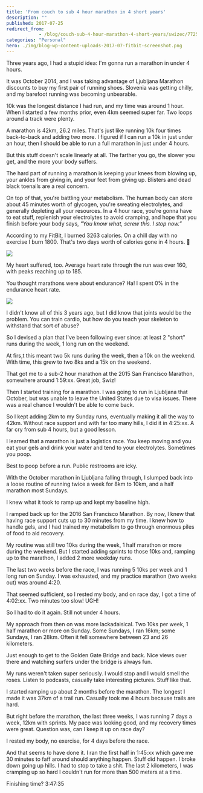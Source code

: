 ```yaml
---
title: 'From couch to sub 4 hour marathon in 4 short years'
description: ""
published: 2017-07-25
redirect_from: 
            - /blog/couch-sub-4-hour-marathon-4-short-years/swizec/7725
categories: "Personal"
hero: ./img/blog-wp-content-uploads-2017-07-fitbit-screenshot.png
---
```

Three years ago, I had a stupid idea: I'm gonna run a marathon in under 4 hours.



It was October 2014, and I was taking advantage of Ljubljana Marathon discounts to buy my first pair of running shoes. Slovenia was getting chilly, and my barefoot running was becoming unbearable.



10k was the longest distance I had run, and my time was around 1 hour. When I started a few months prior, even 4km seemed super far. Two loops around a track were plenty.



A marathon is 42km, 26.2 miles. That's just like running 10k four times back-to-back and adding two more. I figured if I can run a 10k in just under an hour, then I should be able to run a full marathon in just under 4 hours.





But this stuff doesn't scale linearly at all. The farther you go, the slower you get, and the more your body suffers.



The hard part of running a marathon is keeping your knees from blowing up, your ankles from giving in, and your feet from giving up. Blisters and dead black toenails are a real concern.



On top of that, you're battling your metabolism. The human body can store about 45 minutes worth of glycogen, you're sweating electrolytes, and generally depleting all your resources. In a 4 hour race, you're gonna have to eat stuff, replenish your electrolytes to avoid cramping, and hope that you finish before your body says, _"You know what, screw this. I stop now.”_



According to my FitBit, I burned 3263 calories. On a chill day with no exercise I burn 1800. That's two days worth of calories gone in 4 hours. 😬



![](./img/blog-wp-content-uploads-2017-07-fitbit-screenshot.png)



My heart suffered, too. Average heart rate through the run was over 160, with peaks reaching up to 185.



You thought marathons were about endurance? Ha! I spent 0% in the endurance heart rate.



![](./img/blog-wp-content-uploads-2017-07-heartrate-screenshot.png)



I didn't know all of this 3 years ago, but I did know that joints would be the problem. You can train cardio, but how do you teach your skeleton to withstand that sort of abuse?



So I devised a plan that I've been following ever since: at least 2 "short" runs during the week, 1 long run on the weekend.



At firs,t this meant two 5k runs during the week, then a 10k on the weekend. With time, this grew to two 8ks and a 15k on the weekend.



That got me to a sub-2 hour marathon at the 2015 San Francisco Marathon, somewhere around 1:59:xx. Great job, Swiz!



Then I started training for a marathon. I was going to run in Ljubljana that October, but was unable to leave the United States due to visa issues. There was a real chance I wouldn't be able to come back.



So I kept adding 2km to my Sunday runs, eventually making it all the way to 42km. Without race support and with far too many hills, I did it in 4:25:xx. A far cry from sub 4 hours, but a good lesson.



I learned that a marathon is just a logistics race. You keep moving and you eat your gels and drink your water and tend to your electrolytes. Sometimes you poop.



Best to poop before a run. Public restrooms are icky.



With the October marathon in Ljubljana falling through, I slumped back into a loose routine of running twice a week for 8km to 10km, and a half marathon most Sundays.



I knew what it took to ramp up and kept my baseline high.



I ramped back up for the 2016 San Francisco Marathon. By now, I knew that having race support cuts up to 30 minutes from my time. I knew how to handle gels, and I had trained my metabolism to go through enormous piles of food to aid recovery.



My routine was still two 10ks during the week, 1 half marathon or more during the weekend. But I started adding sprints to those 10ks and, ramping up to the marathon, I added 2 more weekday runs.



The last two weeks before the race, I was running 5 10ks per week and 1 long run on Sunday. I was exhausted, and my practice marathon (two weeks out) was around 4:20.



That seemed sufficient, so I rested my body, and on race day, I got a time of 4:02:xx. Two minutes too slow! UGH!



So I had to do it again. Still not under 4 hours.



My approach from then on was more lackadaisical. Two 10ks per week, 1 half marathon or more on Sunday. Some Sundays, I ran 16km; some Sundays, I ran 28km. Often it fell somewhere between 23 and 26 kilometers.



Just enough to get to the Golden Gate Bridge and back. Nice views over there and watching surfers under the bridge is always fun.



My runs weren't taken super seriously. I would stop and I would smell the roses. Listen to podcasts, casually take interesting pictures. Stuff like that.



I started ramping up about 2 months before the marathon. The longest I made it was 37km of a trail run. Casually took me 4 hours because trails are hard.



But right before the marathon, the last three weeks, I was running 7 days a week, 12km with sprints. My pace was looking good, and my recovery times were great. Question was, can I keep it up on race day?



I rested my body, no exercise, for 4 days before the race.



And that seems to have done it. I ran the first half in 1:45:xx which gave me 30 minutes to faff around should anything happen. Stuff did happen. I broke down going up hills. I had to stop to take a shit. The last 2 kilometers, I was cramping up so hard I couldn't run for more than 500 meters at a time.



Finishing time? 3:47:35